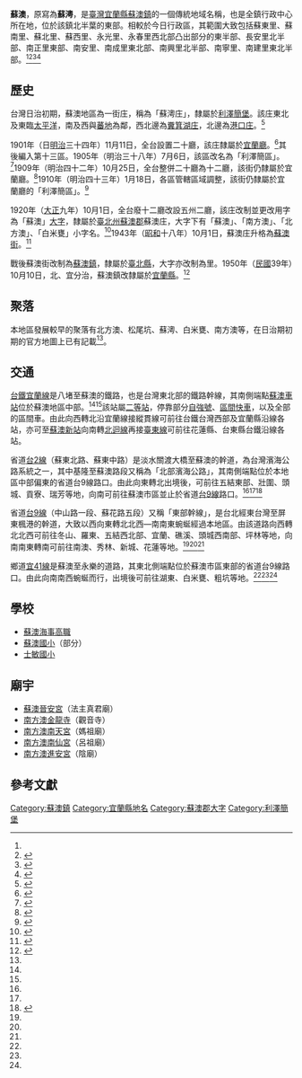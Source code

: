 {{noteTA
|1 = zh-cn:庄; zh-hk:庄; zh-tw:庄;
}}
'''蘇澳'''，原寫為'''蘇澚'''，是[[臺灣|臺灣]][[宜蘭縣|宜蘭縣]][[蘇澳鎮_(臺灣)|蘇澳鎮]]的一個傳統地域名稱，也是全鎮行政中心所在地，位於該鎮北半葉的東部。相較於今日行政區，其範圍大致包括蘇東里、蘇南里、蘇北里、蘇西里、永光里、永春里西北部凸出部分的東半部、長安里北半部、南正里東部、南安里、南成里東北部、南興里北半部、南寧里、南建里東北半部。<ref name="臺灣堡圖"/><ref name="百年歷史地圖_街庄">{{cite web |title=臺灣百年歷史地圖·日治行政區_街庄(1990年代)圖層 |url=http://gissrv4.sinica.edu.tw/gis/twhgis.aspx |website=臺灣百年歷史地圖 |publisher=中央研究院人文社會科學研究中心地理資訊科學研究專題中心 |accessdate=2021-08-14 |archive-date=2019-06-30 |archive-url=https://web.archive.org/web/20190630201431/http://gissrv4.sinica.edu.tw/gis/twhgis.aspx |dead-url=no }}</ref><ref name="百年歷史地圖_村里界">{{cite web |title=臺灣百年歷史地圖·行政區_村里界【NLSC】圖層 |url=http://gissrv4.sinica.edu.tw/gis/twhgis.aspx |website=臺灣百年歷史地圖 |publisher=中央研究院人文社會科學研究中心地理資訊科學研究專題中心 |accessdate=2021-08-14 |archive-date=2019-06-30 |archive-url=https://web.archive.org/web/20190630201431/http://gissrv4.sinica.edu.tw/gis/twhgis.aspx |dead-url=no }}</ref><ref name="蘇澳鎮地圖">{{cite book |title=宜蘭縣蘇澳鎮行政區域圖 |date=2007年6月 |publisher=中華民國內政部}}</ref>

==歷史==
台灣日治初期，蘇澳地區為一街庄，稱為「蘇澚庄」，隸屬於[[利澤簡堡|利澤簡堡]]。該庄東北及東臨[[太平洋|太平洋]]，南及西與[[蕃地|蕃地]]為鄰，西北邊為[[糞箕湖_(宜蘭縣)|糞箕湖庄]]，北邊為[[港口_(宜蘭縣)|港口庄]]。<ref name="臺灣堡圖">{{cite book |title=臺灣堡圖 |date=1904年 |publisher=臺灣總督府}}</ref>

1901年（日[[明治|明治]]三十四年）11月11日，全台設置二十廳，該庄隸屬於[[宜蘭廳|宜蘭廳]]。<ref>{{cite journal | title=明治三十四年府令第六十六號 | journal=臺灣總督府府報|date=1901-11-11 |volume=第1054號 |pages=16-17}}</ref>其後編入第十三區。1905年（明治三十八年）7月6日，該區改名為「利澤簡區」。<ref>{{cite journal | title=宜蘭廳廳令第九號·街庄長管轄各區名稱改正 | journal=明治三十八年臺灣總督府公文類纂 |date=1905-07-06 |volume= |pages=0035}}</ref>1909年（明治四十二年）10月25日，全台整併二十廳為十二廳，該街仍隸屬於宜蘭廳。<ref>{{cite journal | title=明治四十二年府令第七十五號·廳位置及管轄區域 | journal=臺灣總督府府報 |date=1909-10-25 |volume=第2819號 |pages=69-83}}</ref>1910年（明治四十三年）1月18日，各區管轄區域調整，該街仍隸屬於宜蘭廳的「利澤簡區」。<ref>{{cite journal | title=明治四十三年告示第三號·街庄社名竝區長役場ノ位置 | journal=臺灣總督府府報 |date=1910-01-18 |volume=第2873號 |pages=21-46}}</ref>

1920年（[[大正|大正]]九年）10月1日，全台廢十二廳改設五州二廳，該庄改制並更改用字為「蘇澳」[[大字|大字]]，隸屬於[[臺北州|臺北州]][[蘇澳郡|蘇澳郡]]蘇澳庄，大字下有「蘇澳」、「南方澳」、「北方澳」、「白米甕」小字名。<ref>{{cite book |editor=台灣總督府、台灣日日新報社合編 |title=新舊對照管轄便覽 |date=1921年 |publisher=成文出版社}}</ref>1943年（[[昭和|昭和]]十八年）10月1日，蘇澳庄升格為[[蘇澳街|蘇澳街]]。<ref>{{cite journal | title=昭和十八年府令第二百九號·州、廳ノ位置、管轄區域及郡、市ノ名稱、位置、管轄區域中改正 | journal=臺灣總督府府報 |date=1943-09-15 |volume=第437號 |pages=80}}</ref>

戰後蘇澳街改制為[[蘇澳鎮_(臺灣)|蘇澳鎮]]，隸屬於[[臺北縣|臺北縣]]，大字亦改制為里。1950年（[[民國紀年|民國]]39年）10月10日，北、宜分治，蘇澳鎮改隸屬於[[宜蘭縣|宜蘭縣]]。<ref>{{cite book |author1=王世慶 |title=重修臺灣省通志·卷七 政治志·建置沿革篇 |date=1991-06-30 |publisher=臺灣省文獻委員會 |page=384}}</ref>

==聚落==
本地區發展較早的聚落有北方澳、松尾坑、蘇澚、白米甕、南方澳等，在日治期初期的官方地圖上已有記載<ref name="臺灣堡圖"/>。

==交通==
[[台鐵|台鐵]][[宜蘭線|宜蘭線]]是八堵至蘇澳的鐵路，也是台灣東北部的鐵路幹線，其南側端點[[蘇澳車站|蘇澳車站]]位於蘇澳地區中部。<ref name="臺灣堡圖"/><ref name="百年歷史地圖_街庄"/>該站屬[[二等站_(台鐵)|二等站]]，停靠部分[[自強號|自強號]]、[[區間快車|區間快車]]，以及全部的區間車。由此向西轉北沿宜蘭線接縱貫線可前往台鐵台灣西部及宜蘭縣沿線各站，亦可至[[蘇澳新站|蘇澳新站]]向南轉[[北迴線|北迴線]]再接[[臺東線|臺東線]]可前往花蓮縣、台東縣台鐵沿線各站。

省道[[台2線|台2線]]（蘇東北路、蘇東中路）是淡水關渡大橋至蘇澳的幹道，為台灣濱海公路系統之一，其中基隆至蘇澳路段又稱為「北部濱海公路」，其南側端點位於本地區中部偏東的省道台9線路口。由此向東轉北出境後，可前往五結東部、壯圍、頭城、貢寮、瑞芳等地，向南可前往蘇澳市區並止於省道[[台9線|台9線]]路口。<ref name="臺灣堡圖"/><ref name="百年歷史地圖_街庄"/><ref name="百年歷史地圖_鄉鎮區界">{{cite web |title=臺灣百年歷史地圖·行政區_鄉鎮區界【NLSC】圖層 |url=http://gissrv4.sinica.edu.tw/gis/twhgis.aspx |website=臺灣百年歷史地圖 |publisher=中央研究院人文社會科學研究中心地理資訊科學研究專題中心 |accessdate=2021-08-14 |archive-date=2019-06-30 |archive-url=https://web.archive.org/web/20190630201431/http://gissrv4.sinica.edu.tw/gis/twhgis.aspx |dead-url=no }}</ref>

省道[[台9線|台9線]]（中山路一段、蘇花路五段）又稱「東部幹線」，是台北經東台灣至屏東楓港的幹道，大致以西向東轉北北西—南南東蜿蜒經過本地區。由該道路向西轉北北西可前往冬山、羅東、五結西北部、宜蘭、礁溪、頭城西南部、坪林等地，向南南東轉南可前往南澳、秀林、新城、花蓮等地。<ref name="臺灣堡圖"/><ref name="百年歷史地圖_街庄"/><ref name="百年歷史地圖_鄉鎮區界"/>

鄉道[[宜41線|宜41線]]是蘇澳至永樂的道路，其東北側端點位於蘇澳市區東部的省道台9線路口。由此向南南西蜿蜒而行，出境後可前往湖東、白米甕、粗坑等地。<ref name="臺灣堡圖"/><ref name="百年歷史地圖_街庄"/><ref name="蘇澳鎮地圖"/>

==學校==
*[[蘇澳海事高職|蘇澳海事高職]]
*[[蘇澳國小|蘇澳國小]]（部分）
*[[士敏國小|士敏國小]]

==廟宇==
*[[蘇澳晉安宮|蘇澳晉安宮]]（法主真君廟）
*[[南方澳金龍寺|南方澳金龍寺]]（觀音寺）
*[[南方澳南天宮|南方澳南天宮]]（媽祖廟）
*[[南方澳南仙宮|南方澳南仙宮]]（呂祖廟）
*[[南方澳進安宮|南方澳進安宮]]（陰廟）

==參考文獻==
{{reflist}}

{{蘇澳郡}}
{{蘇花改}}

[[Category:蘇澳鎮|Category:蘇澳鎮]]
[[Category:宜蘭縣地名|Category:宜蘭縣地名]]
[[Category:蘇澳郡大字|Category:蘇澳郡大字]]
[[Category:利澤簡堡|Category:利澤簡堡]]